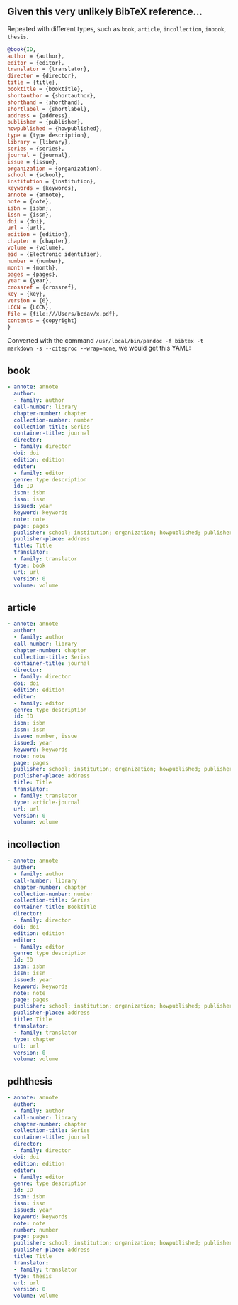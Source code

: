 ::: {.callout-note collapse="true"}
## Given this very unlikely BibTeX reference...
Repeated with different types, such as `book`, `article`, `incollection`, `inbook`, `thesis`.

```bibtex
@book{ID,
author = {author},
editor = {editor},
translator = {translator},
director = {director},
title = {title},
booktitle = {booktitle},
shortauthor = {shortauthor},
shorthand = {shorthand},
shortlabel = {shortlabel},
address = {address},
publisher = {publisher},
howpublished = {howpublished},
type = {type description},
library = {library},
series = {series},
journal = {journal},
issue = {issue},
organization = {organization},
school = {school},
institution = {institution},
keywords = {keywords},
annote = {annote},
note = {note},
isbn = {isbn},
issn = {issn},
doi = {doi},
url = {url},
edition = {edition},
chapter = {chapter},
volume = {volume},
eid = {Electronic identifier},
number = {number},
month = {month},
pages = {pages},
year = {year},
crossref = {crossref},
key = {key},
version = {0},
LCCN = {LCCN},
file = {file:///Users/bcdav/x.pdf},
contents = {copyright}
}
```
:::

Converted with the command `/usr/local/bin/pandoc -f bibtex -t markdown -s --citeproc --wrap=none`, we would get this YAML:

::: {.panel-tabset}
## book
```yaml
- annote: annote
  author:
  - family: author
  call-number: library
  chapter-number: chapter
  collection-number: number
  collection-title: Series
  container-title: journal
  director:
  - family: director
  doi: doi
  edition: edition
  editor:
  - family: editor
  genre: type description
  id: ID
  isbn: isbn
  issn: issn
  issued: year
  keyword: keywords
  note: note
  page: pages
  publisher: school; institution; organization; howpublished; publisher
  publisher-place: address
  title: Title
  translator:
  - family: translator
  type: book
  url: url
  version: 0
  volume: volume
```
## article
```yaml
- annote: annote
  author:
  - family: author
  call-number: library
  chapter-number: chapter
  collection-title: Series
  container-title: journal
  director:
  - family: director
  doi: doi
  edition: edition
  editor:
  - family: editor
  genre: type description
  id: ID
  isbn: isbn
  issn: issn
  issue: number, issue
  issued: year
  keyword: keywords
  note: note
  page: pages
  publisher: school; institution; organization; howpublished; publisher
  publisher-place: address
  title: Title
  translator:
  - family: translator
  type: article-journal
  url: url
  version: 0
  volume: volume
  ```
## incollection
```yaml
- annote: annote
  author:
  - family: author
  call-number: library
  chapter-number: chapter
  collection-number: number
  collection-title: Series
  container-title: Booktitle
  director:
  - family: director
  doi: doi
  edition: edition
  editor:
  - family: editor
  genre: type description
  id: ID
  isbn: isbn
  issn: issn
  issued: year
  keyword: keywords
  note: note
  page: pages
  publisher: school; institution; organization; howpublished; publisher
  publisher-place: address
  title: Title
  translator:
  - family: translator
  type: chapter
  url: url
  version: 0
  volume: volume
```
## pdhthesis
```yaml
- annote: annote
  author:
  - family: author
  call-number: library
  chapter-number: chapter
  collection-title: Series
  container-title: journal
  director:
  - family: director
  doi: doi
  edition: edition
  editor:
  - family: editor
  genre: type description
  id: ID
  isbn: isbn
  issn: issn
  issued: year
  keyword: keywords
  note: note
  number: number
  page: pages
  publisher: school; institution; organization; howpublished; publisher
  publisher-place: address
  title: Title
  translator:
  - family: translator
  type: thesis
  url: url
  version: 0
  volume: volume
```
:::
